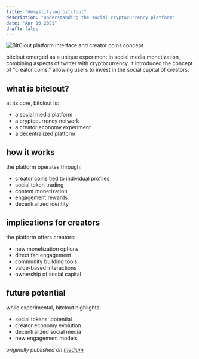 ```yaml
---
title: "demystifying bitclout"
description: "understanding the social cryptocurrency platform"
date: "Apr 10 2021"
draft: false
---
```


![BitClout platform interface and creator coins concept](/images/threads/bitclout.webp)

bitclout emerged as a unique experiment in social media monetization, combining aspects of twitter with cryptocurrency. it introduced the concept of "creator coins," allowing users to invest in the social capital of creators.

## what is bitclout?

at its core, bitclout is:
- a social media platform
- a cryptocurrency network
- a creator economy experiment
- a decentralized platform

## how it works

the platform operates through:
- creator coins tied to individual profiles
- social token trading
- content monetization
- engagement rewards
- decentralized identity

## implications for creators

the platform offers creators:
- new monetization options
- direct fan engagement
- community building tools
- value-based interactions
- ownership of social capital

## future potential

while experimental, bitclout highlights:
- social tokens' potential
- creator economy evolution
- decentralized social media
- new engagement models

_originally published on [medium](https://manchanda.medium.com/demystifying-bitclout-cd8803b4c432)_ 
